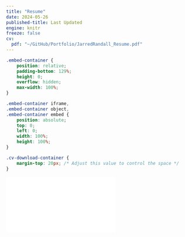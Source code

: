 ```yaml
---
title: "Resume" 
date: 2024-05-26
published-title: Last Updated
engine: knitr
freeze: false
cv:
  pdf: "~/GitHub/Portfolio/JarredRandall_Resume.pdf"
---
```


```css
.embed-container {
    position: relative;
    padding-bottom: 129%;
    height: 0;
    overflow: hidden;
    max-width: 100%;
}

.embed-container iframe,
.embed-container object,
.embed-container embed {
    position: absolute;
    top: 0;
    left: 0;
    width: 100%;
    height: 100%;
}

.cv-download-container {
    margin-top: 20px; /* Adjust this value to control the space */
}
```

```{=html}
<!-- No changes needed for the embed-container -->
<div class="embed-container">
  <iframe src="`r rmarkdown::metadata$cv$pdf`" style="border: 0.5px"></iframe>
</div>
```
